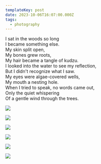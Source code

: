 ```yaml
---
templateKey: post
date: 2023-10-06T16:07:00.000Z
tags:
  - photography
---
```

I sat in the woods so long<br/>
I became something else.<br/>
My skin split open,<br/>
My bones grew roots,<br/>
My hair became a tangle of kudzu.<br/>
I looked into the water to see my reflection,<br/>
But I didn't recognize what I saw.<br/>
My eyes were algae-covered wells,<br/>
My mouth a nesting hole.<br/>
When I tried to speak, no words came out,<br/>
Only the quiet whispering<br/>
Of a gentle wind through the trees.

![](../../assets/photos/20231006-IMG_7540.jpg)

![](../../assets/photos/20231006-IMG_7438.jpg)

![](../../assets/photos/20231006-IMG_7464.jpg)

![](../../assets/photos/20231006-IMG_7466.jpg)

![](../../assets/photos/20231006-IMG_7421.jpg)

![](../../assets/photos/20231006-IMG_7454.jpg)
